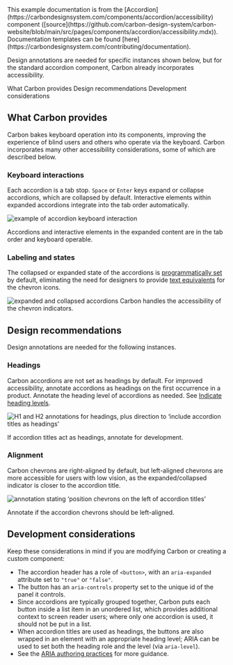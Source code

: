 
<Meta title="Components/ExampleButton/Docs/Accessibility" />

<InlineNotification kind="info">
  This example documentation is from the
  [Accordion](https://carbondesignsystem.com/components/accordion/accessibility)
  component
  ([source](https://github.com/carbon-design-system/carbon-website/blob/main/src/pages/components/accordion/accessibility.mdx)).
  Documentation templates can be found
  [here](https://carbondesignsystem.com/contributing/documentation).
</InlineNotification>

<PageDescription>

Design annotations are needed for specific instances shown below, but for the
standard accordion component, Carbon already incorporates accessibility.

</PageDescription>

<AnchorLinks>
  <AnchorLink>What Carbon provides</AnchorLink>
  <AnchorLink>Design recommendations</AnchorLink>
  <AnchorLink>Development considerations</AnchorLink>
</AnchorLinks>

## What Carbon provides

Carbon bakes keyboard operation into its components, improving the experience of
blind users and others who operate via the keyboard. Carbon incorporates many
other accessibility considerations, some of which are described below.

### Keyboard interactions

Each accordion is a tab stop. `Space` or `Enter` keys expand or collapse
accordions, which are collapsed by default. Interactive elements within expanded
accordions integrate into the tab order automatically.

<Row>
<Column colLg={8}>

<img
  alt="example of accordion keyboard interaction"
  src={AccordionAccessibility1}
/>

<Caption>
  Accordions and interactive elements in the expanded content are in the tab
  order and keyboard operable.
</Caption>

</Column>
</Row>

### Labeling and states

The collapsed or expanded state of the accordions is
[programmatically set](https://www.ibm.com/able/requirements/requirements/#4_1_2)
by default, eliminating the need for designers to provide
[text equivalents](https://www.ibm.com/able/toolkit/design/content/#alternative-text-for-visuals)
for the chevron icons.

<Row>
<Column colLg={8}>

<img alt="expanded and collapsed accordions" src={AccordionAccessibility2} />

<Caption>Carbon handles the accessibility of the chevron indicators.</Caption>

</Column>
</Row>

## Design recommendations

Design annotations are needed for the following instances.

### Headings

Carbon accordions are not set as headings by default. For improved
accessibility, annotate accordions as headings on the first occurrence in a
product. Annotate the heading level of accordions as needed. See
[Indicate heading levels](https://www.ibm.com/able/toolkit/design/content/#headings).

<Row>
<Column colLg={8}>

<img
  alt="H1 and H2 annotations for headings, plus direction to ‘include accordion titles as headings'"
  src={AccordionAccessibility3}
/>

<Caption>
  If accordion titles act as headings, annotate for development.
</Caption>

</Column>
</Row>

### Alignment

Carbon chevrons are right-aligned by default, but left-aligned chevrons are more
accessible for users with low vision, as the expanded/collapsed indicator is
closer to the accordion title.

<Row>
<Column colLg={8}>

<img
  alt="annotation stating ‘position chevrons on the left of accordion titles'"
  src={AccordionAccessibility4}
/>

<Caption>Annotate if the accordion chevrons should be left-aligned.</Caption>

</Column>
</Row>

## Development considerations

Keep these considerations in mind if you are modifying Carbon or creating a
custom component:

- The accordion header has a role of `<button>`, with an `aria-expanded`
  attribute set to `"true"` or `"false"`.
- The button has an `aria-controls` property set to the unique id of the panel
  it controls.
- Since accordions are typically grouped together, Carbon puts each button
  inside a list item in an unordered list, which provides additional context to
  screen reader users; where only one accordion is used, it should not be put in
  a list.
- When accordion titles are used as headings, the buttons are also wrapped in an
  element with an appropriate heading level; ARIA can be used to set both the
  heading role and the level (via `aria-level`).
- See the
  [ARIA authoring practices](https://www.w3.org/TR/wai-aria-practices-1.2/#accordion)
  for more guidance.
